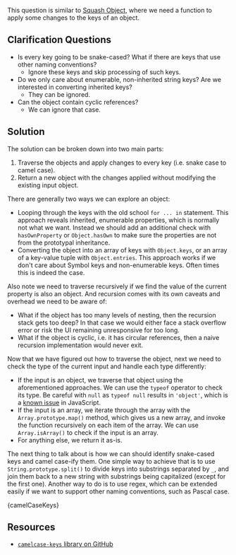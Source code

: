 

This question is similar to [Squash Object](/questions/javascript/squash-object), where we need a function to apply some changes to the keys of an object.

## Clarification Questions

- Is every key going to be snake-cased? What if there are keys that use other naming conventions?
  - Ignore these keys and skip processing of such keys.
- Do we only care about enumerable, non-inherited string keys? Are we interested in converting inherited keys?
  - They can be ignored.
- Can the object contain cyclic references?
  - We can ignore that case.

## Solution

The solution can be broken down into two main parts:

1. Traverse the objects and apply changes to every key (i.e. snake case to camel case).
1. Return a new object with the changes applied without modifying the existing input object.

There are generally two ways we can explore an object:

- Looping through the keys with the old school `for ... in` statement. This approach reveals inherited, enumerable properties, which is normally not what we want. Instead we should add an additional check with `hasOwnProperty` or `Object.hasOwn` to make sure the properties are not from the prototypal inheritance.
- Converting the object into an array of keys with `Object.keys`, or an array of a key-value tuple with `Object.entries`. This approach works if we don't care about Symbol keys and non-enumerable keys. Often times this is indeed the case.

Also note we need to traverse recursively if we find the value of the current property is also an object. And recursion comes with its own caveats and overhead we need to be aware of:

- What if the object has too many levels of nesting, then the recursion stack gets too deep? In that case we would either face a stack overflow error or risk the UI remaining unresponsive for too long.
- What if the object is cyclic, i.e. it has circular references, then a naive recursion implementation would never exit.

Now that we have figured out how to traverse the object, next we need to check the type of the current input and handle each type differently:

- If the input is an object, we traverse that object using the aforementioned approaches. We can use the `typeof` operator to check its type. Be careful with `null` as `typeof null` results in `'object'`, which is a [known issue](https://2ality.com/2013/10/typeof-null.html) in JavaScript.
- If the input is an array, we iterate through the array with the `Array.prototype.map()` method, which gives us a new array, and invoke the function recursively on each item of the array. We can use `Array.isArray()` to check if the input is an array.
- For anything else, we return it as-is.

The next thing to talk about is how we can should identify snake-cased keys and camel case-ify them. One simple way to achieve that is to use `String.prototype.split()` to divide keys into substrings separated by `_`, and join them back to a new string with substrings being capitalized (except for the first one). Another way to do is to use regex, which can be extended easily if we want to support other naming conventions, such as Pascal case.

<MDXCodeBlock>{camelCaseKeys}</MDXCodeBlock>

## Resources

- [`camelcase-keys` library on GitHub](https://github.com/sindresorhus/camelcase-keys)
